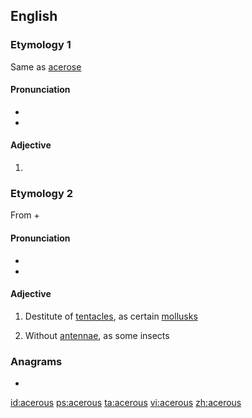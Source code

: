 ==English==

===Etymology 1===
Same as [[acerose]]

====Pronunciation====
* {{IPA|/ˈæs.əɹ.əs/|lang=en}}
* {{hyphenation|ac|er|ous|lang=en}}

====Adjective====
{{en-adj|-}}

# {{alternative spelling of|acerose|lang=en}}

===Etymology 2===
From {{etyl|grc|en}} {{m|grc|ἀ-||not}} + {{m|grc|κέρας||horn}}

====Pronunciation====
* {{IPA|/eɪˈsɪeɹ.əs/|lang=en}}
* {{hyphenation|a|ce|rous|lang=en}}

====Adjective====
{{en-adj|-}}

# {{lb|en|zoology}} Destitute of [[tentacles]], as certain [[mollusks]]
# {{lb|en|zoology}} Without [[antennae]], as some insects

===Anagrams===
* {{l|en|carouse}}

[[id:acerous]]
[[ps:acerous]]
[[ta:acerous]]
[[vi:acerous]]
[[zh:acerous]]